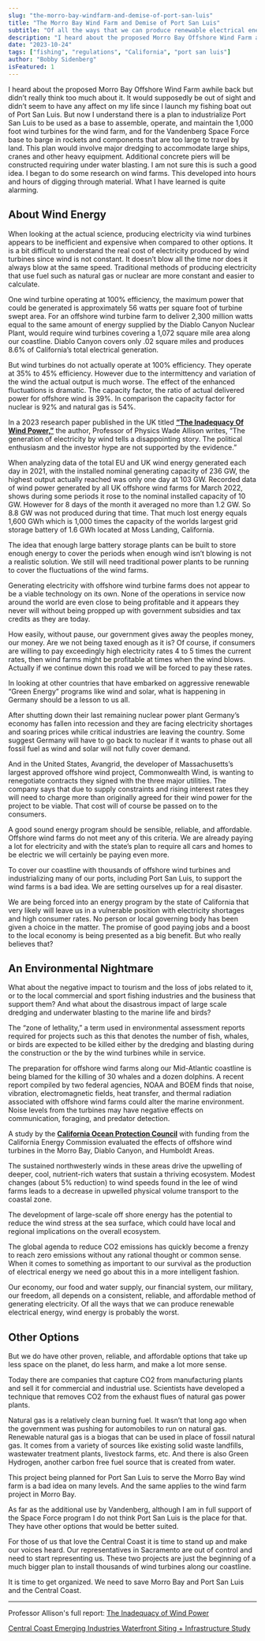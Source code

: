 ```yaml
---
slug: "the-morro-bay-windfarm-and-demise-of-port-san-luis"
title: "The Morro Bay Wind Farm and Demise of Port San Luis"
subtitle: "Of all the ways that we can produce renewable electrical energy, wind energy is probably the worst"
description: "I heard about the proposed Morro Bay Offshore Wind Farm awhile back but didn’t really think too much about it. It would supposedly be out of sight and didn’t seem to have any affect on my life since I launch my fishing boat out of Port San Luis."
date: "2023-10-24"
tags: ["fishing", "regulations", "California", "port san luis"]
author: "Bobby Sidenberg"
isFeatured: 1
---
```


I heard about the proposed Morro Bay Offshore Wind Farm awhile back but didn’t really think too much about it. It would supposedly be out of sight and didn’t seem to have any affect on my life since I launch my fishing boat out of Port San Luis. But now I understand there is a plan to industrialize Port San Luis to be used as a base to assemble, operate, and maintain the 1,000 foot wind turbines for the wind farm, and for the Vandenberg Space Force base to barge in rockets and components that are too large to travel by land. This plan would involve major dredging to accommodate large ships, cranes and other heavy equipment. Additional concrete piers will be constructed requiring under water blasting.
I am not sure this is such a good idea. I began to do some research on wind farms. This developed into hours and hours of digging through material. What I have learned is quite alarming.

## About Wind Energy

When looking at the actual science, producing electricity via wind turbines appears to be inefficient and expensive when compared to other options. It is a bit difficult to understand the real cost of electricity produced by wind turbines since wind is not constant. It doesn’t blow all the time nor does it always blow at the same speed. Traditional methods of producing electricity that use fuel such as natural gas or nuclear are more constant and easier to calculate.

One wind turbine operating at 100% efficiency, the maximum power that could be generated is approximately 56 watts per square foot of turbine swept area. For an offshore wind turbine farm to deliver 2,300 million watts equal to the same amount of energy supplied by the Diablo Canyon Nuclear Plant, would require wind turbines covering a 1,072 square mile area along our coastline. Diablo Canyon covers only .02 square miles and produces 8.6% of California’s total electrical generation.

But wind turbines do not actually operate at 100% efficiency. They operate at 35% to 45% efficiency. However due to the intermittency and variation of the wind the actual output is much worse. The effect of the enhanced fluctuations is dramatic. The capacity factor, the ratio of actual delivered power for offshore wind is 39%. In comparison the capacity factor for nuclear is 92% and natural gas is 54%.

In a 2023 research paper published in the UK titled [**“The Inadequacy Of Wind Power,”**](https://www.thegwpf.org/content/uploads/2023/03/Allison-Wind-energy.pdf?mc_cid=5c197dfa62&mc_eid=0c0eac7096) the author, Professor of Physics Wade Allison writes, “The generation of electricity by wind tells a disappointing story. The political enthusiasm and the investor hype are not supported by the evidence.”

When analyzing data of the total EU and UK wind energy generated each day in 2021, with the installed nominal generating capacity of 236 GW, the highest output actually reached was only one day at 103 GW. Recorded data of wind power generated by all UK offshore wind farms for March 2022, shows during some periods it rose to the nominal installed capacity of 10 GW. However for 8 days of the month it averaged no more than 1.2 GW. So 8.8 GW was not produced during that time. That much lost energy equals 1,600 GWh which is 1,000 times the capacity of the worlds largest grid storage battery of 1.6 GWh located at Moss Landing, California.

The idea that enough large battery storage plants can be built to store enough energy to cover the periods when enough wind isn’t blowing is not a realistic solution. We still will need traditional power plants to be running to cover the fluctuations of the wind farms.

Generating electricity with offshore wind turbine farms does not appear to be a viable technology on its own. None of the operations in service now around the world are even close to being profitable and it appears they never will without being propped up with government subsidies and tax credits as they are today.

How easily, without pause, our government gives away the peoples money, our money. Are we not being taxed enough as it is? Of course, if consumers are willing to pay exceedingly high electricity rates 4 to 5 times the current rates, then wind farms might be profitable at times when the wind blows. Actually if we continue down this road we will be forced to pay these rates.

In looking at other countries that have embarked on aggressive renewable “Green Energy” programs like wind and solar, what is happening in Germany should be a lesson to us all.

After shutting down their last remaining nuclear power plant Germany’s economy has fallen into recession and they are facing electricity shortages and soaring prices while critical industries are leaving the country. Some suggest Germany will have to go back to nuclear if it wants to phase out all fossil fuel as wind and solar will not fully cover demand.

And in the United States, Avangrid, the developer of Massachusetts’s largest approved offshore wind project, Commonwealth Wind, is wanting to renegotiate contracts they signed with the three major utilities. The company says that due to supply constraints and rising interest rates they will need to charge more than originally agreed for their wind power for the project to be viable. That cost will of course be passed on to the consumers.

A good sound energy program should be sensible, reliable, and affordable. Offshore wind farms do not meet any of this criteria. We are already paying a lot for electricity and with the state’s plan to require all cars and homes to be electric we will certainly be paying even more.

To cover our coastline with thousands of offshore wind turbines and industrializing many of our ports, including Port San Luis, to support the wind farms is a bad idea. We are setting ourselves up for a real disaster.

We are being forced into an energy program by the state of California that very likely will leave us in a vulnerable position with electricity shortages and high consumer rates. No person or local governing body has been given a choice in the matter. The promise of good paying jobs and a boost to the local economy is being presented as a big benefit. But who really believes that?

## An Environmental Nightmare

What about the negative impact to tourism and the loss of jobs related to it, or to the local commercial and sport fishing industries and the business that support them? And what about the disastrous impact of large scale dredging and underwater blasting to the marine life and birds?

The “zone of lethality,” a term used in environmental assessment reports required for projects such as this that denotes the number of fish, whales, or birds are expected to be killed either by the dredging and blasting during the construction or the by the wind turbines while in service.

The preparation for offshore wind farms along our Mid-Atlantic coastline is being blamed for the killing of 30 whales and a dozen dolphins. A recent report compiled by two federal agencies, NOAA and BOEM finds that noise, vibration, electromagnetic fields, heat transfer, and thermal radiation associated with offshore wind farms could alter the marine environment. Noise levels from the turbines may have negative effects on communication, foraging, and predator detection.

A study by the [**California Ocean Protection Council**](https://reachcentralcoast.org/wp-content/uploads/Waterfront-Infrastructure-Report-121522.pdf) with funding from the California Energy Commission evaluated the effects of offshore wind turbines in the Morro Bay, Diablo Canyon, and Humboldt Areas.

The sustained northwesterly winds in these areas drive the upwelling of deeper, cool, nutrient-rich waters that sustain a thriving ecosystem. Modest changes (about 5% reduction) to wind speeds found in the lee of wind farms leads to a decrease in upwelled physical volume transport to the coastal zone.

The development of large-scale off shore energy has the potential to reduce the wind stress at the sea surface, which could have local and regional implications on the overall ecosystem.

The global agenda to reduce CO2 emissions has quickly become a frenzy to reach zero emissions without any rational thought or common sense. When it comes to something as important to our survival as the production of electrical energy we need go about this in a more intelligent fashion.

Our economy, our food and water supply, our financial system, our military, our freedom, all depends on a consistent, reliable, and affordable method of generating electricity. Of all the ways that we can produce renewable electrical energy, wind energy is probably the worst.

## Other Options

But we do have other proven, reliable, and affordable options that take up less space on the planet, do less harm, and make a lot more sense.

Today there are companies that capture CO2 from manufacturing plants and sell it for commercial and industrial use. Scientists have developed a technique that removes CO2 from the exhaust flues of natural gas power plants.

Natural gas is a relatively clean burning fuel. It wasn’t that long ago when the government was pushing for automobiles to run on natural gas. Renewable natural gas is a biogas that can be used in place of fossil natural gas. It comes from a variety of sources like existing solid waste landfills, wastewater treatment plants, livestock farms, etc. And there is also Green Hydrogen, another carbon free fuel source that is created from water.

This project being planned for Port San Luis to serve the Morro Bay wind farm is a bad idea on many levels. And the same applies to the wind farm project in Morro Bay.

As far as the additional use by Vandenberg, although I am in full support of the Space Force program I do not think Port San Luis is the place for that. They have other options that would be better suited.

For those of us that love the Central Coast it is time to stand up and make our voices heard. Our representatives in Sacramento are out of control and need to start representing us. These two projects are just the beginning of a much bigger plan to install thousands of wind turbines along our coastline.

It is time to get organized. We need to save Morro Bay and Port San Luis and the Central Coast.

---

Professor Allison's full report: [The Inadequacy of Wind Power](https://www.thegwpf.org/content/uploads/2023/03/Allison-Wind-energy.pdf?mc_cid=5c197dfa62&mc_eid=939b5f9497)

[Central Coast Emerging Industries Waterfront Siting + Infrastructure Study](https://reachcentralcoast.org/wp-content/uploads/Waterfront-Infrastructure-Report-121522.pdf)
